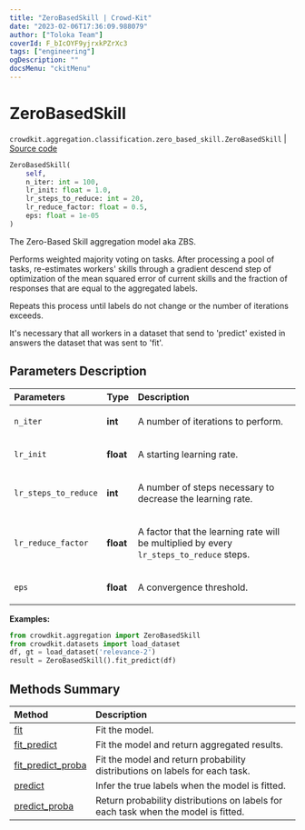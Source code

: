 ```yaml
---
title: "ZeroBasedSkill | Crowd-Kit"
date: "2023-02-06T17:36:09.988079"
author: ["Toloka Team"]
coverId: F_bIcOYF9yjrxkPZrXc3
tags: ["engineering"]
ogDescription: ""
docsMenu: "ckitMenu"
---
```


# ZeroBasedSkill
`crowdkit.aggregation.classification.zero_based_skill.ZeroBasedSkill` | [Source code](https://github.com/Toloka/crowd-kit/blob/v1.2.0/crowdkit/aggregation/classification/zero_based_skill.py#L14)

```python
ZeroBasedSkill(
    self,
    n_iter: int = 100,
    lr_init: float = 1.0,
    lr_steps_to_reduce: int = 20,
    lr_reduce_factor: float = 0.5,
    eps: float = 1e-05
)
```

The Zero-Based Skill aggregation model aka ZBS.

Performs weighted majority voting on tasks. After processing a pool of tasks,
re-estimates workers' skills through a gradient descend step of optimization
of the mean squared error of current skills and the fraction of responses that
are equal to the aggregated labels.

Repeats this process until labels do not change or the number of iterations exceeds.

It's necessary that all workers in a dataset that send to 'predict' existed in answers
the dataset that was sent to 'fit'.

## Parameters Description

| Parameters | Type | Description |
| :----------| :----| :-----------|
`n_iter`|**int**|<p>A number of iterations to perform.</p>
`lr_init`|**float**|<p>A starting learning rate.</p>
`lr_steps_to_reduce`|**int**|<p>A number of steps necessary to decrease the learning rate.</p>
`lr_reduce_factor`|**float**|<p>A factor that the learning rate will be multiplied by every `lr_steps_to_reduce` steps.</p>
`eps`|**float**|<p>A convergence threshold.</p>

**Examples:**

```python
from crowdkit.aggregation import ZeroBasedSkill
from crowdkit.datasets import load_dataset
df, gt = load_dataset('relevance-2')
result = ZeroBasedSkill().fit_predict(df)
```
## Methods Summary

| Method | Description |
| :------| :-----------|
[fit](/docs-new/crowd-kit/reference/crowdkit.aggregation.classification.zero_based_skill.ZeroBasedSkill.fit)| Fit the model.
[fit_predict](/docs-new/crowd-kit/reference/crowdkit.aggregation.classification.zero_based_skill.ZeroBasedSkill.fit_predict)| Fit the model and return aggregated results.
[fit_predict_proba](/docs-new/crowd-kit/reference/crowdkit.aggregation.classification.zero_based_skill.ZeroBasedSkill.fit_predict_proba)| Fit the model and return probability distributions on labels for each task.
[predict](/docs-new/crowd-kit/reference/crowdkit.aggregation.classification.zero_based_skill.ZeroBasedSkill.predict)| Infer the true labels when the model is fitted.
[predict_proba](/docs-new/crowd-kit/reference/crowdkit.aggregation.classification.zero_based_skill.ZeroBasedSkill.predict_proba)| Return probability distributions on labels for each task when the model is fitted.
